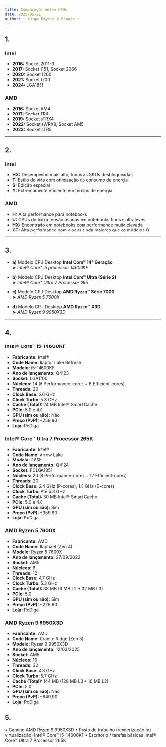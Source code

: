 ```yaml
---
title: Comparação entre CPUs
date: 2025-05-21
author: ✨ Grupo Dmytro e Renato ✨
---
```



## 1.
### Intel
- **2016:** Socket 2011-3  
- **2017:** Socket 1151, Socket 2066  
- **2020:** Socket 1200  
- **2021:** Socket 1700  
- **2024:** LGA1851  

### AMD
- **2016:** Socket AM4  
- **2017:** Socket TR4 
- **2019:** Socket sTRX4  
- **2022:** Socket sWRX8, Socket AM5  
- **2023:** Socket sTR5

---

## 2.
### Intel
- **HX:** Desempenho mais alto, todas as SKUs desbloqueadas  
- **T:** Estilo de vida com otimização do consumo de energia  
- **S:** Edição especial  
- **Y:** Extremamente eficiente em termos de energia  

### AMD
- **H:** Alta performance para notebooks  
- **U:** CPUs de baixa tensão usadas em notebooks finos e ultraleves  
- **HX:** Encontrado em notebooks com performance muito elevada  
- **GT:** Alta performance com clocks ainda maiores que os modelos G  

---
## 3.
- **a)** Modelo CPU Desktop **Intel Core™ 14ª Geração**  
  ➤ *Intel® Core™ i5 processor 14600KF*

- **b)** Modelo CPU Desktop **Intel Core™ Ultra (Série 2)**  
  ➤ *Intel® Core™ Ultra 7 Processor 265*

- **c)** Modelo CPU Desktop **AMD Ryzen™ Série 7000**  
  ➤ *AMD Ryzen 5 7600X*

- **d)** Modelo CPU Desktop **AMD Ryzen™ X3D**  
  ➤ *AMD Ryzen 9 9950X3D*

---
## 4.

### Intel® Core™ i5-14600KF
- **Fabricante:** Intel®
- **Code Name:** Raptor Lake Refresh
- **Modelo:** i5-14600KF
- **Ano de lançamento:** Q4'23
- **Socket:** LGA1700
- **Núcleos:** 14 (6 Performance-cores + 8 Efficient-cores)
- **Threads:** 20
- **Clock Base:** 2.6 GHz
- **Clock Turbo:** 5.3 GHz
- **Cache (Total):** 24 MB Intel® Smart Cache
- **PCIe:** 5.0 e 4.0
- **GPU (sim ou não):** Não
- **Preço (PvP):** €259,90
- **Loja:** PcDiga

### Intel® Core™ Ultra 7 Processor 265K
- **Fabricante:** Intel®
- **Code Name:** Arrow Lake
- **Modelo:** 265K
- **Ano de lançamento:** Q4'24
- **Socket:** FCLGA1851
- **Núcleos:** 20 (8 Performance-cores + 12 Efficient-cores)
- **Threads:** 20
- **Clock Base:** 2.4 GHz (P-cores), 1.8 GHz (E-cores)
- **Clock Turbo:** Até 5.3 GHz
- **Cache (Total):** 30 MB Intel® Smart Cache
- **PCIe:** 5.0 e 4.0
- **GPU (sim ou não):** Sim
- **Preço (PvP):** €359,90
- **Loja:** PcDiga

### AMD Ryzen 5 7600X
- **Fabricante:** AMD
- **Code Name:** Raphael (Zen 4)
- **Modelo:** Ryzen 5 7600X
- **Ano de lançamento:** 27/09/2022
- **Socket:** AM5
- **Núcleos:** 6
- **Threads:** 12
- **Clock Base:** 4.7 GHz
- **Clock Turbo:** 5.3 GHz
- **Cache (Total):** 38 MB (6 MB L2 + 32 MB L3)
- **PCIe:** 5.0
- **GPU (sim ou não):** Sim
- **Preço (PvP):** €229,90
- **Loja:** PcDiga

### AMD Ryzen 9 9950X3D
- **Fabricante:** AMD
- **Code Name:** Granite Ridge (Zen 5)
- **Modelo:** Ryzen 9 9950X3D
- **Ano de lançamento:** 12/03/2025
- **Socket:** AM5
- **Núcleos:** 16
- **Threads:** 32
- **Clock Base:** 4.3 GHz
- **Clock Turbo:** 5.7 GHz
- **Cache (Total):** 144 MB (128 MB L3 + 16 MB L2)
- **PCIe:** 5.0
- **GPU (sim ou não):** Não
- **Preço (PvP):** €849,90
- **Loja:** PcDiga


## 5.
• Gaming
	AMD Ryzen 9 9950X3D
• Posto de trabalho (renderização ou virtualização) 
	Intel® Core™ i5-14600KF
• Escritório / tarefas básicas
	Intel® Core™ Ultra 7 Processor 265K